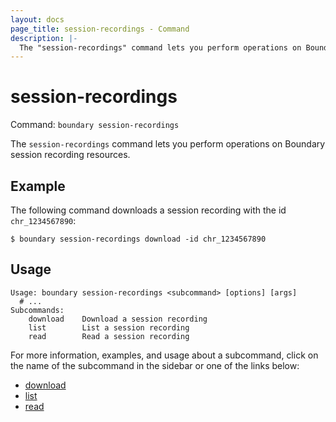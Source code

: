 ```yaml
---
layout: docs
page_title: session-recordings - Command
description: |-
  The "session-recordings" command lets you perform operations on Boundary session recording resources.
---
```


# session-recordings

Command: `boundary session-recordings`

The `session-recordings` command lets you perform operations on Boundary session recording resources.

## Example

The following command downloads a session recording with the id `chr_1234567890`:

```shell-session
$ boundary session-recordings download -id chr_1234567890
```

## Usage

<CodeBlockConfig hideClipboard>

```shell-session
Usage: boundary session-recordings <subcommand> [options] [args]
  # ...
Subcommands:
    download    Download a session recording
    list        List a session recording
    read        Read a session recording
```

</CodeBlockConfig>

For more information, examples, and usage about a subcommand, click on the name
of the subcommand in the sidebar or one of the links below:

- [download](/boundary/docs/api-clients/commands/session-recordings/download)
- [list](/boundary/docs/api-clients/commands/session-recordings/list)
- [read](/boundary/docs/api-clients/commands/session-recordings/read)